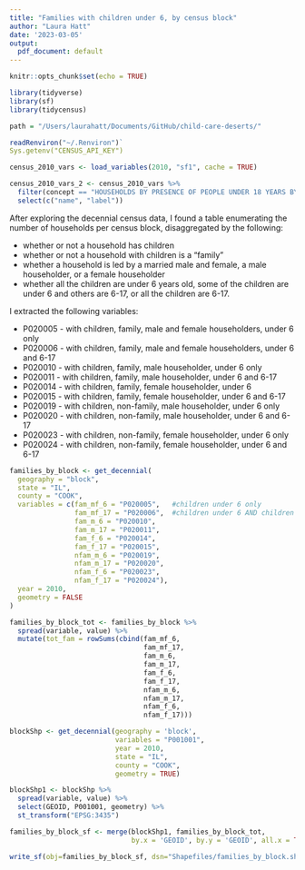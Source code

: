 ```yaml
---
title: "Families with children under 6, by census block"
author: "Laura Hatt"
date: '2023-03-05'
output:
  pdf_document: default
---
```


```r
knitr::opts_chunk$set(echo = TRUE)
```

```r
library(tidyverse)
library(sf)
library(tidycensus)

path = "/Users/laurahatt/Documents/GitHub/child-care-deserts/"
```

```r
readRenviron("~/.Renviron")`
Sys.getenv("CENSUS_API_KEY") 
```

```r
census_2010_vars <- load_variables(2010, "sf1", cache = TRUE)

census_2010_vars_2 <- census_2010_vars %>% 
  filter(concept == "HOUSEHOLDS BY PRESENCE OF PEOPLE UNDER 18 YEARS BY HOUSEHOLD TYPE BY AGE OF PEOPLE UNDER 18 YEARS") %>%
  select(c("name", "label"))
```

After exploring the decennial census data, I found a table enumerating the number of households per census block, disaggregated by the following:

* whether or not a household has children
* whether or not a household with children is a "family"
* whether a household is led by a married male and female, a male householder, or a female householder
* whether all the children are under 6 years old, some of the children are under 6 and others are 6-17, or all the children are 6-17.

I extracted the following variables:

* P020005 - with children, family, male and female householders, under 6 only
* P020006 - with children, family, male and female householders, under 6 and 6-17
* P020010 - with children, family, male householder, under 6 only
* P020011 - with children, family, male householder, under 6 and 6-17
* P020014 - with children, family, female householder, under 6
* P020015 - with children, family, female householder, under 6 and 6-17
* P020019 - with children, non-family, male householder, under 6 only
* P020020 - with children, non-family, male householder, under 6 and 6-17
* P020023 - with children, non-family, female householder, under 6 only
* P020024 - with children, non-family, female householder, under 6 and 6-17


```r
families_by_block <- get_decennial(
  geography = "block", 
  state = "IL",
  county = "COOK",
  variables = c(fam_mf_6 = "P020005",   #children under 6 only
                fam_mf_17 = "P020006",  #children under 6 AND children 6-17
                fam_m_6 = "P020010", 
                fam_m_17 = "P020011", 
                fam_f_6 = "P020014", 
                fam_f_17 = "P020015",
                nfam_m_6 = "P020019",
                nfam_m_17 = "P020020",
                nfam_f_6 = "P020023",
                nfam_f_17 = "P020024"), 
  year = 2010,
  geometry = FALSE
)
```

```r
families_by_block_tot <- families_by_block %>%
  spread(variable, value) %>%
  mutate(tot_fam = rowSums(cbind(fam_mf_6,
                                 fam_mf_17,
                                 fam_m_6,
                                 fam_m_17,
                                 fam_f_6,
                                 fam_f_17,
                                 nfam_m_6,
                                 nfam_m_17,
                                 nfam_f_6,
                                 nfam_f_17)))
```

```r
blockShp <- get_decennial(geography = 'block', 
                          variables = "P001001",
                          year = 2010,
                          state = "IL",
                          county = "COOK",
                          geometry = TRUE) 

blockShp1 <- blockShp %>% 
  spread(variable, value) %>%
  select(GEOID, P001001, geometry) %>%
  st_transform("EPSG:3435")
```

```r
families_by_block_sf <- merge(blockShp1, families_by_block_tot, 
                              by.x = 'GEOID', by.y = 'GEOID', all.x = TRUE)
```

```r
write_sf(obj=families_by_block_sf, dsn="Shapefiles/families_by_block.shp")
```

